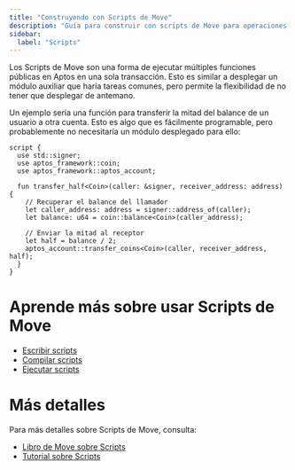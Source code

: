 ```yaml
---
title: "Construyendo con Scripts de Move"
description: "Guía para construir con scripts de Move para operaciones de blockchain en Aptos."
sidebar:
  label: "Scripts"
---
```


Los Scripts de Move son una forma de ejecutar múltiples funciones públicas en Aptos en una sola
transacción. Esto es similar a desplegar un módulo auxiliar que haría tareas comunes,
pero permite la flexibilidad de no tener que desplegar de antemano.

Un ejemplo sería una función para transferir la mitad del balance de un usuario a otra
cuenta. Esto es algo que es fácilmente programable, pero probablemente no
necesitaría un módulo desplegado para ello:

```move
script {
  use std::signer;
  use aptos_framework::coin;
  use aptos_framework::aptos_account;

  fun transfer_half<Coin>(caller: &signer, receiver_address: address) {
    // Recuperar el balance del llamador
    let caller_address: address = signer::address_of(caller);
    let balance: u64 = coin::balance<Coin>(caller_address);

    // Enviar la mitad al receptor
    let half = balance / 2;
    aptos_account::transfer_coins<Coin>(caller, receiver_address, half);
  }
}
```

# Aprende más sobre usar Scripts de Move

- [Escribir scripts](/es/build/smart-contracts/scripts/writing-scripts)
- [Compilar scripts](/es/build/smart-contracts/scripts/compiling-scripts)
- [Ejecutar scripts](/es/build/smart-contracts/scripts/running-scripts)

# Más detalles

Para más detalles sobre Scripts de Move, consulta:

- [Libro de Move sobre Scripts](/es/build/smart-contracts/book/modules-and-scripts)
- [Tutorial sobre Scripts](/es/build/smart-contracts/scripts/script-tutorial)
